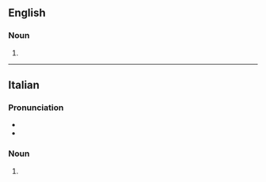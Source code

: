 ==English==

===Noun===
{{head|en|noun form}}

# {{plural of|en|palazzo}}

----

==Italian==

===Pronunciation===
* {{it-IPA|palàttsi}}
* {{rhymes|it|attsi|s=3}}

===Noun===
{{head|it|noun form|g=m}}

# {{plural of|it|palazzo}}